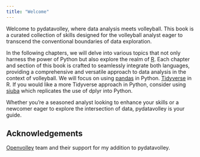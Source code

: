 ```yaml
---
title: "Welcome"
---
```


Welcome to pydatavolley, where data analysis meets volleyball. This book is a curated collection of skills designed for the volleyball analyst eager to transcend the conventional boundaries of data exploration.

In the following chapters, we will delve into various topics that not only harness the power of Python but also explore the realm of [R](https://posit.co/download/rstudio-desktop/). Each chapter and section of this book is crafted to seamlessly integrate both languages, providing a comprehensive and versatile approach to data analysis in the context of volleyball. We will focus on using [pandas](https://pandas.pydata.org/) in Python. [Tidyverse](https://www.tidyverse.org/) in R. If you would like a more Tidyverse approach in Python, consider using [siuba](https://github.com/machow/siuba/) which replicates the use of dplyr into Python.

Whether you're a seasoned analyst looking to enhance your skills or a newcomer eager to explore the intersection of data, pydatavolley is your guide.

## Acknowledgements {#Acknowledgements}

[Openvolley](https://openvolley.github.io/) team and their support for my addition to pydatavolley.